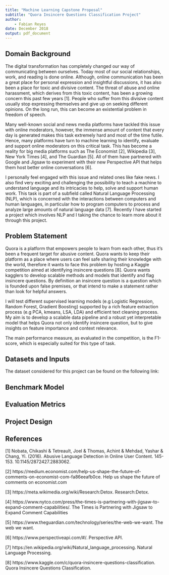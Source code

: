 ```yaml
---
title: "Machine Learning Capstone Proposal"
subtitle: "Quora Insincere Questions Classification Project"
author:
    - Fabian Reyes
date: December 2018
output: pdf_document
---
```


## Domain Background


The digital transformation has completely changed our way of communicating between ourselves. Today most of our social relationships, work, and reading is done online. Although, online communication has been a great place for personal expression and insightful discussions, it has also been a place for toxic and divisive content. The threat of abuse and online harassment, which derives from this toxic content, has been a growing concern this past few years [1]. People who suffer from this divisive content usually stop expressing themselves and give up on seeking different opinions. On the long run, this can become an existential problem in freedom of speech. 

Many well-known social and news media platforms have tackled this issue with online moderators, however, the immense amount of content that every day is generated makes this task extremely hard and most of the time futile. Hence, many platforms have turn to machine learning to identify, evaluate and support online moderators on this critical task. This has become a reality for big media platforms such as The Economist [2], Wikipedia [3], New York Times [4], and The Guardian [5]. All of them have partnered with Google and Jigsaw to experiment with their new Perspective API that helps them host better online conversations [6]. 

I personally feel engaged with this issue and related ones like fake news. I also find very exciting and challenging the possibility to teach a machine to understand language and its intricacies to help, solve and support human work. This task is part of a subfield called Natural Language Processing (NLP), which is concerned with the interactions between computers and human languages, in particular how to program computers to process and analyze large amounts of natural language data [7]. Recently I have started a project which involves NLP and I taking the chance to learn more about it through this project.

## Problem Statement

Quora is a platform that empowers people to learn from each other, thus it’s been a frequent target for abusive content. Quora wants to keep their platform as a place where users can feel safe sharing their knowledge with the world, therefore it wants to face this problem by hosting a Kaggle competition aimed at identifying insincere questions [8]. Quora wants kagglers to develop scalable methods and models that identify and flag insincere questions. By definition an insincere question is a question which is founded upon false premises, or that intend to make a statement rather than look for helpful answers. 

I will test different supervised learning models (e.g Logistic Regression, Random Forest, Gradient Boosting) supported by a rich feature extraction process (e.g PCA, kmeans, LSA, LDA) and efficient text cleaning process. My aim is to develop a scalable data pipeline and a robust yet interpretable model that helps Quora not only identify insincere question, but to give insights on feature importance and context relevance. 

The main performance measure, as evaluated in the competition, is the F1-score, which is especially suited for this type of task.

## Datasets and Inputs

The dataset considered for this project can be found on the following link:

## Benchmark Model


## Evaluation Metrics


## Project Design


## References

[1] Nobata, Chikashi & Tetreault, Joel & Thomas, Achint & Mehdad, Yashar & Chang, Yi. (2016). Abusive Language Detection in Online User Content. 145-153. 10.1145/2872427.2883062.

[2] https://medium.economist.com/help-us-shape-the-future-of-comments-on-economist-com-fa86eeafb0ce. Help us shape the future of comments on economist.com

[3] https://meta.wikimedia.org/wiki/Research:Detox. Research:Detox.

[4] https://www.nytco.com/press/the-times-is-partnering-with-jigsaw-to-expand-comment-capabilities/. The Times is Partnering with Jigsaw to Expand Comment Capabilities

[5] https://www.theguardian.com/technology/series/the-web-we-want. The web we want. 

[6] https://www.perspectiveapi.com/#/. Perspective API.

[7] https://en.wikipedia.org/wiki/Natural_language_processing. Natural Language Processing.

[8] https://www.kaggle.com/c/quora-insincere-questions-classification. Quora Insincere Questions Classification.
